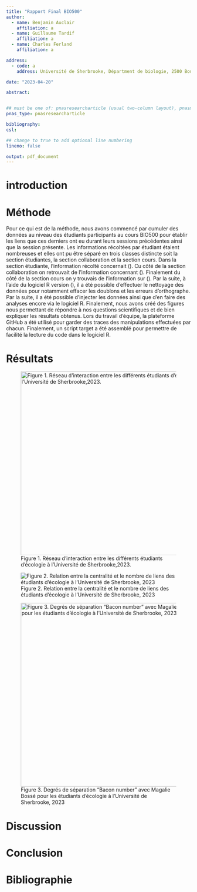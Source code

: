 ```yaml
---
title: "Rapport Final BIO500"
author: 
  - name: Benjamin Auclair
    affiliation: a
  - name: Guillaume Tardif
    affiliation: a
  - name: Charles Ferland
    affiliation: a

address:
  - code: a
    address: Université de Sherbrooke, Départment de biologie, 2500 Boulevard de l'Université, Sherbrooke, Québec, J1K 2R1

date: "2023-04-20"

abstract: 


## must be one of: pnasresearcharticle (usual two-column layout), pnasmathematics (one column layout), or pnasinvited (invited submissions only)
pnas_type: pnasresearcharticle

bibliography: 
csl:

## change to true to add optional line numbering
lineno: false

output: pdf_document
---
```


# introduction

# Méthode

Pour ce qui est de la méthode, nous avons commencé par cumuler des données au niveau des étudiants participants au cours BIO500 pour établir les liens que ces derniers ont eu durant leurs sessions précédentes ainsi que la session présente. Les informations récoltées par étudiant étaient nombreuses et elles ont pu être séparé en trois classes distincte soit la section étudiantes, la section collaboration et la section cours. Dans la section étudiante, l'information récolté concernait (). Cu côté de la section collaboration on retrouvait de l'information concernant (). Finalement du côté de la section cours on y trouvais de l'information sur (). Par la suite, à l'aide du logiciel R version (), il a été possible d'effectuer le nettoyage des données pour notamment effacer les doublons et les erreurs d'orthographe. Par la suite, il a été possible d'injecter les données ainsi que d'en faire des analyses encore via le logiciel R. Finalement, nous avons créé des figures nous permettant de répondre à nos questions scientifiques et de bien expliquer les résultats obtenus. Lors du travail d'équipe, la plateforme GitHub a été utilisé pour garder des traces des manipulations effectuées par chacun. Finalement, un script target a été assemblé pour permettre de facilité la lecture du code dans le logiciel R.

# Résultats

![Figure 1. Réseau d'interaction entre les différents étudiants d'écologie à l'Université de Sherbrooke,2023.](images/visualisation.png){width="500"}

![Figure 2. Relation entre la centralité et le nombre de liens des étudiants d'écologie à l'Université de Sherbrooke, 2023](images/ncollab_centralite.png)

![Figure 3. Degrés de séparation "Bacon number" avec Magalie Bossé pour les étudiants d'écologie à l'Université de Sherbrooke, 2023](images/b_number.png){width="500"}

# Discussion

# Conclusion

\newpage

# Bibliographie {.unnumbered}
